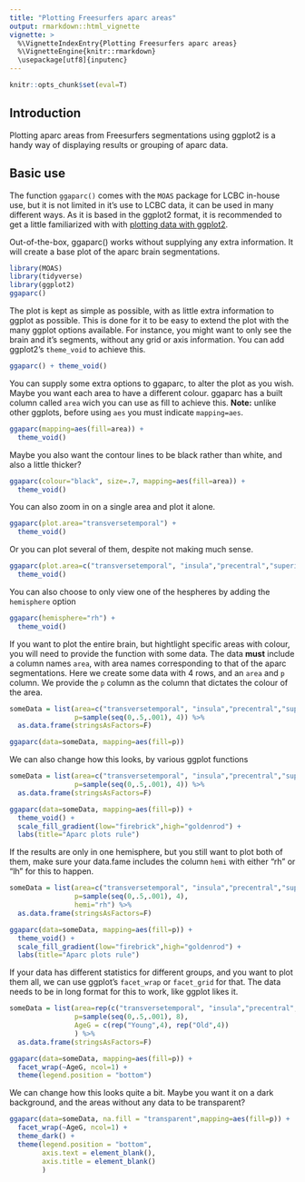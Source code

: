 ```yaml
---
title: "Plotting Freesurfers aparc areas"
output: rmarkdown::html_vignette
vignette: >
  %\VignetteIndexEntry{Plotting Freesurfers aparc areas}
  %\VignetteEngine{knitr::rmarkdown}
  \usepackage[utf8]{inputenc}
---
```


```r
knitr::opts_chunk$set(eval=T)
```

## Introduction
Plotting aparc areas from Freesurfers segmentations using ggplot2 is a handy way of displaying results or grouping of aparc data.

## Basic use
The function `ggaparc()` comes with the `MOAS` package for LCBC in-house use, but it is not limited in it's use to LCBC data, it can
be used in many different ways.
As it is based in the ggplot2 format, it is recommended to get a little familiarized with with [plotting data with ggplot2](http://r-statistics.co/Complete-Ggplot2-Tutorial-Part1-With-R-Code.html). 

Out-of-the-box, ggaparc() works without supplying any extra information. 
It will create a base plot of the aparc brain segmentations.

```r
library(MOAS)
library(tidyverse)
library(ggplot2)
ggaparc()
```

The plot is kept as simple as possible, with as little extra information to ggplot as possible. 
This is done for it to be easy to extend the plot with the many ggplot options available.
For instance, you might want to only see the brain and it's segments, without any grid or axis information.
You can add ggplot2's `theme_void` to achieve this.

```r
ggaparc() + theme_void()
```

You can supply some extra options to ggaparc, to alter the plot as you wish.
Maybe you want each area to have a different colour. 
ggaparc has a built column called `area` wich you can use as fill to achieve this.
**Note:** unlike other ggplots, before using `aes` you must indicate `mapping=aes`.

```r
ggaparc(mapping=aes(fill=area)) +
  theme_void()
```

Maybe you also want the contour lines to be black rather than white, and also a little thicker?

```r
ggaparc(colour="black", size=.7, mapping=aes(fill=area)) +
  theme_void()
```

You can also zoom in on a single area and plot it alone.

```r
ggaparc(plot.area="transversetemporal") +
  theme_void()
```

Or you can plot several of them, despite not making much sense.

```r
ggaparc(plot.area=c("transversetemporal", "insula","precentral","superiorparietal")) +
  theme_void()
```

You can also choose to only view one of the hespheres by adding the `hemisphere` option
```r
ggaparc(hemisphere="rh") +
  theme_void()
```

If you want to plot the entire brain, but hightlight specific areas with colour, you will need to provide the function with some data.
The data **must** include a column names `area`, with area names corresponding to that of the aparc segmentations.
Here we create some data with 4 rows, and an `area` and `p` column. We provide the `p` column as the column
that dictates the colour of the area.

```r
someData = list(area=c("transversetemporal", "insula","precentral","superiorparietal"), 
                p=sample(seq(0,.5,.001), 4)) %>% 
  as.data.frame(stringsAsFactors=F)

ggaparc(data=someData, mapping=aes(fill=p))

```

We can also change how this looks, by various ggplot functions
```r
someData = list(area=c("transversetemporal", "insula","precentral","superiorparietal"), 
                p=sample(seq(0,.5,.001), 4)) %>% 
  as.data.frame(stringsAsFactors=F)

ggaparc(data=someData, mapping=aes(fill=p)) +
  theme_void() +
  scale_fill_gradient(low="firebrick",high="goldenrod") +
  labs(title="Aparc plots rule")

```

If the results are only in one hemisphere, but you still want to plot both of them, make sure your data.fame includes
the column `hemi` with either "rh" or "lh" for this to happen.
```r
someData = list(area=c("transversetemporal", "insula","precentral","superiorparietal"), 
                p=sample(seq(0,.5,.001), 4),
                hemi="rh") %>% 
  as.data.frame(stringsAsFactors=F)

ggaparc(data=someData, mapping=aes(fill=p)) +
  theme_void() +
  scale_fill_gradient(low="firebrick",high="goldenrod") +
  labs(title="Aparc plots rule")

```


If your data has different statistics for different groups, and you want to plot them all, we can use ggplot's `facet_wrap` or `facet_grid` for that.
The data needs to be in long format for this to work, like ggplot likes it.

```r
someData = list(area=rep(c("transversetemporal", "insula","precentral","superiorparietal"),2), 
                p=sample(seq(0,.5,.001), 8),
                AgeG = c(rep("Young",4), rep("Old",4))
                ) %>% 
  as.data.frame(stringsAsFactors=F)

ggaparc(data=someData, mapping=aes(fill=p)) +
  facet_wrap(~AgeG, ncol=1) +
  theme(legend.position = "bottom")

```

We can change how this looks quite a bit. Maybe you want it on a dark background, and the areas without any data to be transparent?

```r

ggaparc(data=someData, na.fill = "transparent",mapping=aes(fill=p)) +
  facet_wrap(~AgeG, ncol=1) +
  theme_dark() +
  theme(legend.position = "bottom",
        axis.text = element_blank(),
        axis.title = element_blank()
        )

```
